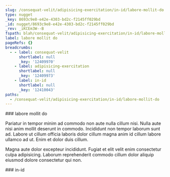 ```yaml
---
slug: /consequat-velit/adipisicing-exercitation/in-id/labore-mollit-do
type: nugget
_key: 8693c9e8-e42e-4303-bd2c-f2145ff029bd
_id: nugget/8693c9e8-e42e-4303-bd2c-f2145ff029bd
_rev: _iKCEm3W--B
fspath: blah/consequat-velit/adipisicing-exercitation/in-id/labore-mollit-do.md
label: labore mollit do
pageRefs: {}
breadcrumbs:
  - - label: consequat-velit
      shortlabel: null
      _key: '12409970'
    - label: adipisicing-exercitation
      shortlabel: null
      _key: '12409973'
    - label: in-id
      shortlabel: null
      _key: '12410043'
paths:
  - /consequat-velit/adipisicing-exercitation/in-id/labore-mollit-do
---
```


<NuggetArea>
<Nugget slug="/consequat-velit/adipisicing-exercitation/in-id/labore-mollit-do" type="nugget" _key="8693c9e8-e42e-4303-bd2c-f2145ff029bd" _id="nugget/8693c9e8-e42e-4303-bd2c-f2145ff029bd" _rev="_iKCEm3W--B" fspath="blah/consequat-velit/adipisicing-exercitation/in-id/labore-mollit-do.md" label="labore mollit do" paths="/consequat-velit/adipisicing-exercitation/in-id/labore-mollit-do">
<NuggetBody>
### labore mollit do

Pariatur in tempor minim ad commodo non aute nulla cillum nisi. Nulla aute nisi anim mollit deserunt in commodo. Incididunt non tempor laborum sunt ad. Labore ut cillum officia laboris dolor cillum magna anim id cillum labore ullamco ad ut. Enim et dolor duis cillum.

Magna aute dolor excepteur incididunt. Fugiat et elit velit enim consectetur culpa adipisicing. Laborum reprehenderit commodo cillum dolor aliquip eiusmod dolore consectetur qui non.

</NuggetBody>
<Breadcrumbs>
<Crumbs>
<Crumb _key="12409970" label="consequat-velit" /><Crumb _key="12409973" label="adipisicing-exercitation" /><Crumb _key="12410043" label="in-id" />
</Crumbs>
</Breadcrumbs>
</Nugget>

<NuggetsInbound>
</NuggetsInbound>
<NuggetsOutbound>
</NuggetsOutbound>
</NuggetArea>
<PassagesInbound>
<Passage direction="inbound" type="passage" _key="12410043" _id="passage/12410043" _rev="_iKCEm3W---" label="in-id" passage="in-id" fspath="blah/consequat-velit/adipisicing-exercitation/in-id" paths="/consequat-velit/adipisicing-exercitation/in-id" slug="/consequat-velit/adipisicing-exercitation/in-id">
<NuggetBody>
### in-id

</NuggetBody>
<Breadcrumbs>
<Crumbs>
<Crumb _key="12409970" label="consequat-velit" /><Crumb _key="12409973" label="adipisicing-exercitation" />
</Crumbs>
</Breadcrumbs>
</Passage>

</PassagesInbound>
<PassagesOutbound>
</PassagesOutbound>